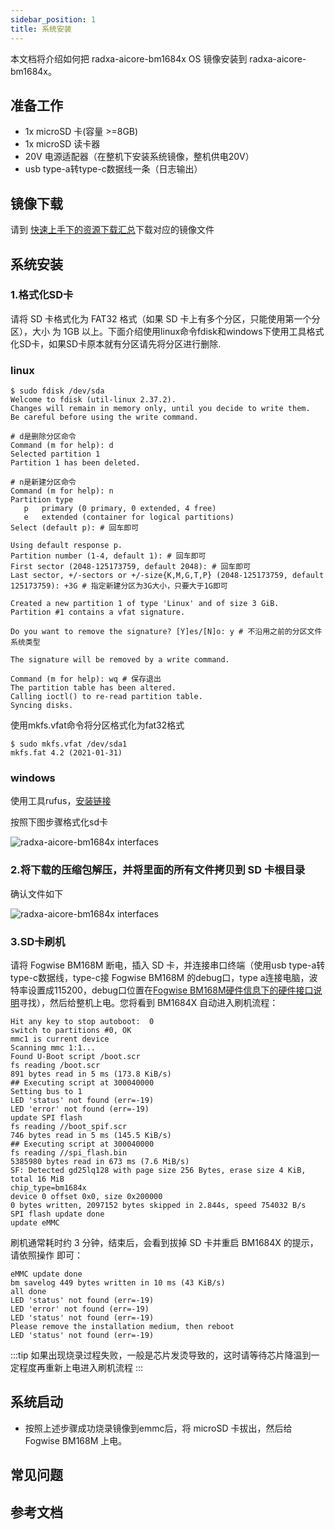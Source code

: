 ```yaml
---
sidebar_position: 1
title: 系统安装
---
```


本文档将介绍如何把 radxa-aicore-bm1684x OS 镜像安装到 radxa-aicore-bm1684x。

## 准备工作

- 1x microSD 卡(容量 >=8GB)
- 1x microSD 读卡器
- 20V 电源适配器（在整机下安装系统镜像，整机供电20V）
- usb type-a转type-c数据线一条（日志输出）

## 镜像下载

请到 [快速上手下的资源下载汇总](/bitmain/aicore-bm1684x/getting-started/download.md)下载对应的镜像文件

## 系统安装

### 1.格式化SD卡

请将 SD 卡格式化为 FAT32 格式（如果 SD 卡上有多个分区，只能使用第一个分区），大小
为 1GB 以上。下面介绍使用linux命令fdisk和windows下使用工具格式化SD卡，如果SD卡原本就有分区请先将分区进行删除.

### linux

```
$ sudo fdisk /dev/sda
Welcome to fdisk (util-linux 2.37.2).
Changes will remain in memory only, until you decide to write them.
Be careful before using the write command.

# d是删除分区命令
Command (m for help): d
Selected partition 1
Partition 1 has been deleted.

# n是新建分区命令
Command (m for help): n
Partition type
   p   primary (0 primary, 0 extended, 4 free)
   e   extended (container for logical partitions)
Select (default p): # 回车即可

Using default response p.
Partition number (1-4, default 1): # 回车即可
First sector (2048-125173759, default 2048): # 回车即可
Last sector, +/-sectors or +/-size{K,M,G,T,P} (2048-125173759, default 125173759): +3G # 指定新建分区为3G大小，只要大于1G即可

Created a new partition 1 of type 'Linux' and of size 3 GiB.
Partition #1 contains a vfat signature.

Do you want to remove the signature? [Y]es/[N]o: y # 不沿用之前的分区文件系统类型

The signature will be removed by a write command.

Command (m for help): wq # 保存退出
The partition table has been altered.
Calling ioctl() to re-read partition table.
Syncing disks.
```

使用mkfs.vfat命令将分区格式化为fat32格式

```
$ sudo mkfs.vfat /dev/sda1
mkfs.fat 4.2 (2021-01-31)
```

### windows

使用工具rufus，[安装链接](https://rufus.ie/)

按照下图步骤格式化sd卡

<img
  src="/img/aicore-bm1684x/rufus-use.webp"
  alt="radxa-aicore-bm1684x interfaces"
/>

### 2.将下载的压缩包解压，并将里面的所有文件拷贝到 SD 卡根目录

确认文件如下

<img src="/img/aicore-bm1684x/img.webp" alt="radxa-aicore-bm1684x interfaces" />

### 3.SD卡刷机

请将 Fogwise BM168M 断电，插入 SD 卡，并连接串口终端（使用usb type-a转type-c数据线，type-c接 Fogwise BM168M 的debug口，type a连接电脑，波特率设置成115200，debug口位置在[Fogwise BM168M硬件信息下的硬件接口说明](../../bm168m/hardware-design/hardware-interface.md)寻找），然后给整机上电。您将看到
BM1684X 自动进入刷机流程：

```
Hit any key to stop autoboot:  0
switch to partitions #0, OK
mmc1 is current device
Scanning mmc 1:1...
Found U-Boot script /boot.scr
fs reading /boot.scr
891 bytes read in 5 ms (173.8 KiB/s)
## Executing script at 300040000
Setting bus to 1
LED 'status' not found (err=-19)
LED 'error' not found (err=-19)
update SPI flash
fs reading //boot_spif.scr
746 bytes read in 5 ms (145.5 KiB/s)
## Executing script at 300040000
fs reading //spi_flash.bin
5385980 bytes read in 673 ms (7.6 MiB/s)
SF: Detected gd25lq128 with page size 256 Bytes, erase size 4 KiB, total 16 MiB
chip_type=bm1684x
device 0 offset 0x0, size 0x200000
0 bytes written, 2097152 bytes skipped in 2.844s, speed 754032 B/s
SPI flash update done
update eMMC
```

刷机通常耗时约 3 分钟，结束后，会看到拔掉 SD 卡并重启 BM1684X 的提示，请依照操作
即可：

```
eMMC update done
bm savelog 449 bytes written in 10 ms (43 KiB/s)
all done
LED 'status' not found (err=-19)
LED 'error' not found (err=-19)
LED 'status' not found (err=-19)
Please remove the installation medium, then reboot
LED 'status' not found (err=-19)
```

:::tip
如果出现烧录过程失败，一般是芯片发烫导致的，这时请等待芯片降温到一定程度再重新上电进入刷机流程
:::

## 系统启动

- 按照上述步骤成功烧录镜像到emmc后，将 microSD 卡拔出，然后给 Fogwise BM168M 上电。

## 常见问题

## 参考文档

